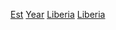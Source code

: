[[Category:各年賴比瑞亞|Est]]
[[Category:賴比瑞亞建立|Year]]
[[Category:各年非洲建立|Liberia]]
[[Category:各国各年建立|Liberia]]
